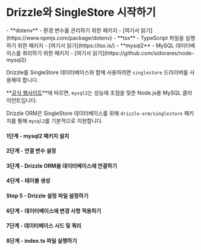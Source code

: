 

<Breadcrumbs/>

# Drizzle와 SingleStore 시작하기

<Prerequisites>  
  - **dotenv** - 환경 변수를 관리하기 위한 패키지 - [여기서 읽기](https://www.npmjs.com/package/dotenv)
  - **tsx** - TypeScript 파일을 실행하기 위한 패키지 - [여기서 읽기](https://tsx.is/)
  - **mysql2** - MySQL 데이터베이스를 쿼리하기 위한 패키지 - [여기서 읽기](https://github.com/sidorares/node-mysql2)
</Prerequisites>

Drizzle를 SingleStore 데이터베이스와 함께 사용하려면 `singlestore` 드라이버를 사용해야 합니다.

**[공식 웹사이트](https://github.com/sidorares/node-mysql2)**에 따르면, `mysql2`는 성능에 초점을 맞춘 Node.js용 MySQL 클라이언트입니다.

Drizzle ORM은 SingleStore 데이터베이스를 위해 `drizzle-orm/singlestore` 패키지를 통해 `mysql2`를 기본적으로 지원합니다.

<FileStructure/>


#### 1단계 - **mysql2** 패키지 설치

<InstallPackages lib='mysql2'/>


#### 2단계 - 연결 변수 설정


<SetupEnv env_variable='DATABASE_URL' />





#### 3단계 - Drizzle ORM을 데이터베이스에 연결하기

<ConnectSingleStore/>


#### 4단계 - 테이블 생성

<CreateSingleStoreTable />


#### Step 5 - Drizzle 설정 파일 설정하기


<SetupConfig dialect='singlestore' env_variable='DATABASE_URL'/>





#### 6단계 - 데이터베이스에 변경 사항 적용하기


<ApplyChanges />



#### 7단계 - 데이터베이스 시드 및 쿼리


<QueryDatabase dialect='singlestore' env_variable='DATABASE_URL'/>


#### 8단계 - index.ts 파일 실행하기

<RunFile/>

